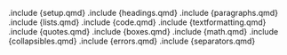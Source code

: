 .include {setup.qmd}
.include {headings.qmd}
.include {paragraphs.qmd}
.include {lists.qmd}
.include {code.qmd}
.include {textformatting.qmd}
.include {quotes.qmd}
.include {boxes.qmd}
.include {math.qmd}
.include {collapsibles.qmd}
.include {errors.qmd}
.include {separators.qmd}